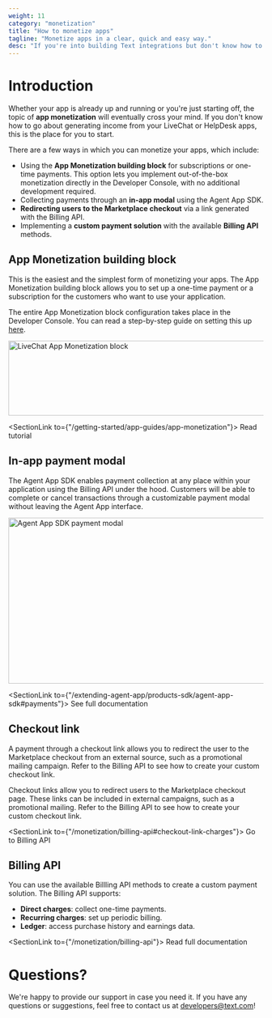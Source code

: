 ```yaml
---
weight: 11
category: "monetization"
title: "How to monetize apps"
tagline: "Monetize apps in a clear, quick and easy way."
desc: "If you're into building Text integrations but don't know how to monetize them, use the guidelines to start easily generating income."
---
```


# Introduction

Whether your app is already up and running or you're just starting off, the topic of **app monetization** will eventually cross your mind. If you don't know how to go about generating income from your LiveChat or HelpDesk apps, this is the place for you to start.

There are a few ways in which you can monetize your apps, which include:

- Using the **App Monetization building block** for subscriptions or one-time payments. This option lets you implement out-of-the-box monetization directly in the Developer Console, with no additional development required.
- Collecting payments through an **in-app modal** using the Agent App SDK.
- **Redirecting users to the Marketplace checkout** via a link generated with the Billing API.
- Implementing a **custom payment solution** with the available **Billing API** methods.

## App Monetization building block

This is the easiest and the simplest form of monetizing your apps. The App Monetization building block allows you to set up a one-time payment or a subscription for the customers who want to use your application.

The entire App Monetization block configuration takes place in the Developer Console. You can read a step-by-step guide on setting this up [here](getting-started/app-guides/app-monetization).

<div style={{maxWidth: '800px'}}>
  <img src="/images/getting-started/app-guides/app-monetization/app-monetization-block.png" alt="LiveChat App Monetization block" width="675px" height="148px"/>
</div>

<SectionLink to={"/getting-started/app-guides/app-monetization"}>
  Read tutorial
</SectionLink>

## In-app payment modal

The Agent App SDK enables payment collection at any place within your application using the Billing API under the hood. Customers will be able to complete or cancel transactions through a customizable payment modal without leaving the Agent App interface.

<div style={{maxWidth: '535px'}}>
  <img src="/images/extending-agent-app/agent-app-sdk-payment-modal.png" alt="Agent App SDK payment modal" width="535px" height="328px"/>
</div>

<SectionLink to={"/extending-agent-app/products-sdk/agent-app-sdk#payments"}>
  See full documentation
</SectionLink>

## Checkout link

A payment through a checkout link allows you to redirect the user to the Marketplace checkout from an external source, such as a promotional mailing campaign. Refer to the Billing API to see how to create your custom checkout link.

Checkout links allow you to redirect users to the Marketplace checkout page. These links can be included in external campaigns, such as a promotional mailing. Refer to the Billing API to see how to create your custom checkout link.

<SectionLink to={"/monetization/billing-api#checkout-link-charges"}>
  Go to Billing API
</SectionLink>

## Billing API

You can use the available Billling API methods to create a custom payment solution. The Billing API supports:

- **Direct charges**: collect one-time payments.
- **Recurring charges**: set up periodic billing.
- **Ledger**: access purchase history and earnings data.

<SectionLink to={"/monetization/billing-api"}>
  Read full documentation
</SectionLink>

# Questions?

We're happy to provide our support in case you need it. If you have any questions or suggestions, feel free to contact us at [developers@text.com](mailto:developers@text.com)!
